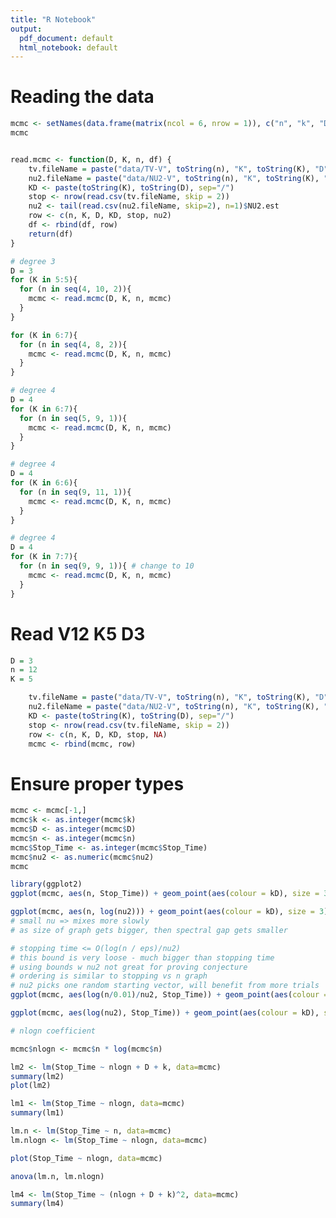 ```yaml
---
title: "R Notebook"
output:
  pdf_document: default
  html_notebook: default
---
```

# Reading the data
```r
mcmc <- setNames(data.frame(matrix(ncol = 6, nrow = 1)), c("n", "k", "D", "kD", "Stop_Time", "nu2"))
mcmc


read.mcmc <- function(D, K, n, df) {
    tv.fileName = paste("data/TV-V", toString(n), "K", toString(K), "D", toString(D), ".csv", sep="")
    nu2.fileName = paste("data/NU2-V", toString(n), "K", toString(K), "D", toString(D), ".csv", sep="")
    KD <- paste(toString(K), toString(D), sep="/")
    stop <- nrow(read.csv(tv.fileName, skip = 2))
    nu2 <- tail(read.csv(nu2.fileName, skip=2), n=1)$NU2.est
    row <- c(n, K, D, KD, stop, nu2)
    df <- rbind(df, row) 
    return(df)
}

# degree 3
D = 3
for (K in 5:5){
  for (n in seq(4, 10, 2)){
    mcmc <- read.mcmc(D, K, n, mcmc)
  }
}

for (K in 6:7){
  for (n in seq(4, 8, 2)){
    mcmc <- read.mcmc(D, K, n, mcmc)
  }
}

# degree 4
D = 4
for (K in 6:7){
  for (n in seq(5, 9, 1)){
    mcmc <- read.mcmc(D, K, n, mcmc)
  }
}

# degree 4
D = 4
for (K in 6:6){
  for (n in seq(9, 11, 1)){
    mcmc <- read.mcmc(D, K, n, mcmc)
  }
}

# degree 4
D = 4
for (K in 7:7){
  for (n in seq(9, 9, 1)){ # change to 10
    mcmc <- read.mcmc(D, K, n, mcmc)
  }
}

```
# Read V12 K5 D3
```r
D = 3
n = 12
K = 5

    tv.fileName = paste("data/TV-V", toString(n), "K", toString(K), "D", toString(D), ".csv", sep="")
    nu2.fileName = paste("data/NU2-V", toString(n), "K", toString(K), "D", toString(D), ".csv", sep="")
    KD <- paste(toString(K), toString(D), sep="/")
    stop <- nrow(read.csv(tv.fileName, skip = 2))
    row <- c(n, K, D, KD, stop, NA)
    mcmc <- rbind(mcmc, row) 

```

# Ensure proper types
```r
mcmc <- mcmc[-1,]
mcmc$k <- as.integer(mcmc$k)
mcmc$D <- as.integer(mcmc$D)
mcmc$n <- as.integer(mcmc$n)
mcmc$Stop_Time <- as.integer(mcmc$Stop_Time)
mcmc$nu2 <- as.numeric(mcmc$nu2)
mcmc
```


```r
library(ggplot2)
ggplot(mcmc, aes(n, Stop_Time)) + geom_point(aes(colour = kD), size = 3) + geom_line(aes(colour = kD), size = 1.5) + ggtitle("Stop Time over n for k/D curves")
```


```r
ggplot(mcmc, aes(n, log(nu2))) + geom_point(aes(colour = kD), size = 3) + geom_line(aes(colour = kD), size = 1.5) + ggtitle("log(nu) for n and k/D")
# small nu => mixes more slowly 
# as size of graph gets bigger, then spectral gap gets smaller 
```
```r
# stopping time <= O(log(n / eps)/nu2) 
# this bound is very loose - much bigger than stopping time
# using bounds w nu2 not great for proving conjecture
# ordering is similar to stopping vs n graph
# nu2 picks one random starting vector, will benefit from more trials
ggplot(mcmc, aes(log(n/0.01)/nu2, Stop_Time)) + geom_point(aes(colour = kD), size = 3) + geom_line(aes(colour = kD), size = 1.5) + ggtitle("log(n/eps) / nu2 and stopping time")
```

```r
ggplot(mcmc, aes(log(nu2), Stop_Time)) + geom_point(aes(colour = kD), size = 3) + geom_line(aes(colour = kD), size = 1.5) + ggtitle("Stopping Time and log(nu2)")
```

```r
# nlogn coefficient

mcmc$nlogn <- mcmc$n * log(mcmc$n)

lm2 <- lm(Stop_Time ~ nlogn + D + k, data=mcmc)
summary(lm2)
plot(lm2)
```

```r
lm1 <- lm(Stop_Time ~ nlogn, data=mcmc)
summary(lm1)

lm.n <- lm(Stop_Time ~ n, data=mcmc)
lm.nlogn <- lm(Stop_Time ~ nlogn, data=mcmc)

plot(Stop_Time ~ nlogn, data=mcmc)

anova(lm.n, lm.nlogn)
```
```r
lm4 <- lm(Stop_Time ~ (nlogn + D + k)^2, data=mcmc)
summary(lm4)
```



